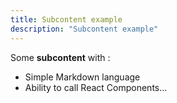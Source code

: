 ---
title: Subcontent example
description: "Subcontent example"
---

Some **subcontent** with :
- Simple Markdown language
- Ability to call React Components...
